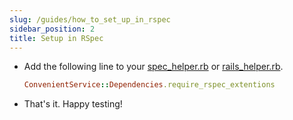 ```yaml
---
slug: /guides/how_to_set_up_in_rspec
sidebar_position: 2
title: Setup in RSpec
---
```


- Add the following line to your [spec_helper.rb](https://relishapp.com/rspec/rspec-core/docs) or [rails_helper.rb](https://relishapp.com/rspec/rspec-rails/docs).

  ```ruby
  ConvenientService::Dependencies.require_rspec_extentions
  ```

- That's it. Happy testing!
